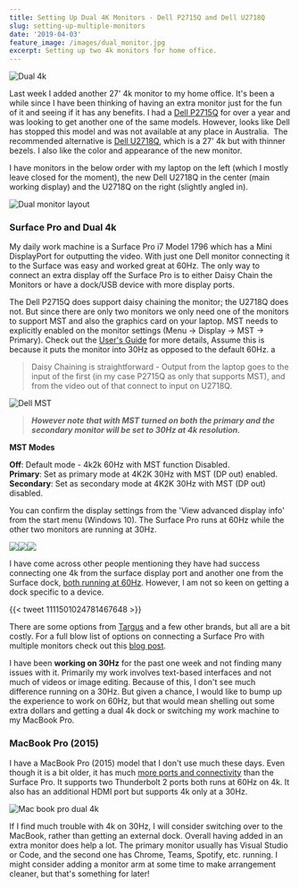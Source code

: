 ```yaml
---
title: Setting Up Dual 4K Monitors - Dell P2715Q and Dell U2718Q
slug: setting-up-multiple-monitors
date: '2019-04-03'
feature_image: /images/dual_monitor.jpg
excerpt: Setting up two 4k monitors for home office.
---
```

![Dual 4k](/images/dual_monitor.jpg)

Last week I added another 27' 4k monitor to my home office. It's been a while since I have been thinking of having an extra monitor just for the fun of it and seeing if it has any benefits. I had a [Dell P2715Q](https://www.amazon.com/Dell-Monitor-P2715Q-27-Inch-LED-Lit/dp/B00PC9HFO8) for over a year and was looking to get another one of the same models. However, looks like Dell has stopped this model and was not available at any place in Australia.  The recommended alternative is [Dell U2718Q](https://www.amazon.com/DELL-Screen-LED-Lit-Monitor-U2718Q/dp/B073VYVX5S/), which is a 27' 4k but with thinner bezels. I also like the color and appearance of the new monitor.

I have monitors in the below order with my laptop on the left (which I mostly leave closed for the moment), the new Dell U2718Q in the center (main working display) and the U2718Q on the right (slightly angled in).

![Dual monitor layout](/images/dual_monitor_layout.jpg)

### Surface Pro and Dual 4k

My daily work machine is a Surface Pro i7 Model 1796 which has a Mini DisplayPort for outputting the video. With just one Dell monitor connecting it to the Surface was easy and worked great at 60Hz. The only way to connect an extra display off the Surface Pro is to either Daisy Chain the Monitors or have a dock/USB device with more display ports.

The Dell P2715Q does support daisy chaining the monitor; the U2718Q does not. But since there are only two monitors we only need one of the monitors to support MST and also the graphics card on your laptop. MST needs to explicitly enabled on the monitor settings (Menu -> Display -> MST -> Primary). Check out the [User's Guide](https://cdn.cnetcontent.com/a6/3a/a63a60d9-e04e-4eee-bba0-58e8fcd4371f.pdf) for more details, Assume this is because it puts the monitor into 30Hz as opposed to the default 60Hz. a

> Daisy Chaining is straightforward - Output from the laptop goes to the input of the first (in my case P2715Q as only that supports MST), and from the video out of that connect to input on U2718Q.

![Dell MST](/images/dual_monitor_mst.jpg)

> _**However note that with MST turned on both the primary and the secondary monitor will be set to 30Hz at 4k resolution.**_

**MST Modes**

**Off**: Default mode - 4k2k 60Hz with MST function Disabled.  
**Primary**: Set as primary mode at 4K2K 30Hz with MST (DP out) enabled.  
**Secondary**: Set as secondary mode at 4K2K 30Hz with MST (DP out) disabled.

You can confirm the display settings from the 'View advanced display info' from the start menu (Windows 10). The Surface Pro runs at 60Hz while the other two monitors are running at 30Hz.

![](/images/dual_monitor_surface_display_settings.jpg)![](/images/dual_monitor_p2715q_display_settings.jpg)![](/images/dual_monitor_u2718q_display_settings.jpg)

I have come across other people mentioning they have had success connecting one 4k from the surface display port and another one from the Surface dock, [both running at 60Hz](https://www.petri.com/run-two-4k-monitors-surface). However, I am not so keen on getting a dock specific to a device.

{{< tweet 1111501024781467648 >}}

There are some options from [Targus](https://www.targus.com/au/docking-stations) and a few other brands, but all are a bit costly. For a full blow list of options on connecting a Surface Pro with multiple monitors check out this [blog post](https://dancharblog.wordpress.com/2018/04/28/surface-book-2-core-i7-with-dual-triple-monitors/).

I have been **working on 30Hz** for the past one week and not finding many issues with it. Primarily my work involves text-based interfaces and not much of videos or image editing. Because of this, I don't see much difference running on a 30Hz. But given a chance, I would like to bump up the experience to work on 60Hz, but that would mean shelling out some extra dollars and getting a dual 4k dock or switching my work machine to my MacBook Pro.

### MacBook Pro (2015)

I have a MacBook Pro (2015) model that I don't use much these days. Even though it is a bit older, it has much [more ports and connectivity](https://support.apple.com/kb/SP719?locale=en_US) than the Surface Pro. It supports two Thunderbolt 2 ports both runs at 60Hz on 4k. It also has an additional HDMI port but supports 4k only at a 30Hz.

![Mac book pro dual 4k](/images/dual_monitor_mac.jpg)

If I find much trouble with 4k on 30Hz, I will consider switching over to the MacBook, rather than getting an external dock. Overall having added in an extra monitor does help a lot. The primary monitor usually has Visual Studio or Code, and the second one has Chrome, Teams, Spotify, etc. running. I might consider adding a monitor arm at some time to make arrangement cleaner, but that's something for later!
